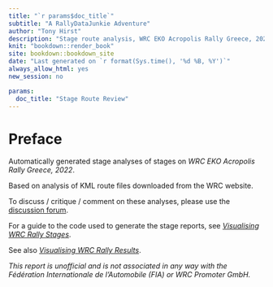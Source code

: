 ```yaml
---
title: "`r params$doc_title`"
subtitle: "A RallyDataJunkie Adventure"
author: "Tony Hirst"
description: "Stage route analysis, WRC EKO Acropolis Rally Greece, 2022"
knit: "bookdown::render_book"
site: bookdown::bookdown_site
date: "Last generated on `r format(Sys.time(), '%d %B, %Y')`"
always_allow_html: yes
new_session: no

params:
  doc_title: "Stage Route Review"
---
```


# Preface {-}

Automatically generated stage analyses of stages on *WRC EKO Acropolis Rally Greece, 2022*.

Based on analysis of KML route files downloaded from the WRC website.

To discuss / critique / comment on these analyses, please use the [discussion forum](https://github.com/RallyDataJunkie/rallydatajunkie.github.io/discussions).

For a guide to the code used to generate the stage reports, see [*Visualising WRC Rally Stages*](https://rallydatajunkie.com/visualising-rally-stages/).

See also [*Visualising WRC Rally Results*](https://rallydatajunkie.com/visualising-wrc-rally-results).

*This report is unofficial and is not associated in any way with the Fédération Internationale de l’Automobile (FIA) or WRC Promoter GmbH.*
